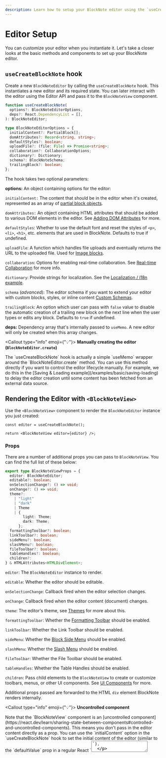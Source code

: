```yaml
---
description: Learn how to setup your BlockNote editor using the `useCreateBlockNote` hook and the ``BlockNoteView` component.
---
```



# Editor Setup

You can customize your editor when you instantiate it. Let's take a closer looks at the basic methods and components to set up your BlockNote editor.

## `useCreateBlockNote` hook

Create a new `BlockNoteEditor` by calling the `useCreateBlockNote` hook. This instantiates a new editor and its required state. You can later interact with the editor using the Editor API and pass it to the `BlockNoteView` component.

```ts
function useCreateBlockNote(
  options?: BlockNoteEditorOptions,
  deps?: React.DependencyList = [],
): BlockNoteEditor;

type BlockNoteEditorOptions = {
  initialContent?: PartialBlock[];
  domAttributes?: Record<string, string>;
  defaultStyles?: boolean;
  uploadFile?: (file: File) => Promise<string>;
  collaboration?: CollaborationOptions;
  dictionary?: Dictionary;
  schema?: BlockNoteSchema;
  trailingBlock?: boolean;
};
```

The hook takes two optional parameters:

**options:** An object containing options for the editor:

`initialContent:` The content that should be in the editor when it's created, represented as an array of [partial block objects](/docs/manipulating-blocks#partial-blocks).

`domAttributes:` An object containing HTML attributes that should be added to various DOM elements in the editor. See [Adding DOM Attributes](/docs/theming#adding-dom-attributes) for more.

`defaultStyles`: Whether to use the default font and reset the styles of `<p>`, `<li>`, `<h1>`, etc. elements that are used in BlockNote. Defaults to true if undefined.

`uploadFile`: A function which handles file uploads and eventually returns the URL to the uploaded file. Used for [Image blocks](/docs/editor-basics/default-schema#image).

`collaboration`: Options for enabling real-time collaboration. See [Real-time Collaboration](/docs/advanced/real-time-collaboration) for more info.

`dictionary`: Provide strings for localization. See the [Localization / i18n example](/examples/basic/localization).

`schema` (_advanced_): The editor schema if you want to extend your editor with custom blocks, styles, or inline content [Custom Schemas](/docs/custom-schemas).

`trailingBlock`: An option which user can pass with `false` value to disable the automatic creation of a trailing new block on the next line when the user types or edits any block. Defaults to `true` if undefined.

**deps:** Dependency array that's internally passed to `useMemo`. A new editor will only be created when this array changes.

<Callout type="info" emoji={"💡"}>
  <strong>Manually creating the editor (`BlockNoteEditor.create`)</strong>
  <p>
    The `useCreateBlockNote` hook is actually a simple `useMemo` wrapper around
    the `BlockNoteEditor.create` method. You can use this method directly if you
    want to control the editor lifecycle manually. For example, we do this in
    the [Saving & Loading example](/examples/basic/saving-loading) to delay the
    editor creation until some content has been fetched from an external data
    source.
  </p>
</Callout>

## Rendering the Editor with `<BlockNoteView>`

Use the `<BlockNoteView>` component to render the `BlockNoteEditor` instance you just created:

```tsx
const editor = useCreateBlockNote();

return <BlockNoteView editor={editor} />;
```

### Props

There are a number of additional props you can pass to `BlockNoteView`. You can find the full list of these below:

```typescript
export type BlockNoteViewProps = {
  editor: BlockNoteEditor;
  editable?: boolean;
  onSelectionChange?: () => void;
  onChange?: () => void;
  theme?:
    | "light"
    | "dark"
    | Theme
    | {
        light: Theme;
        dark: Theme;
      };
  formattingToolbar?: boolean;
  linkToolbar?: boolean;
  sideMenu?: boolean;
  slashMenu?: boolean;
  fileToolbar?: boolean;
  tableHandles?: boolean;
  children?:
} & HTMLAttributes<HTMLDivElement>;
```

`editor`: The `BlockNoteEditor` instance to render.

`editable`: Whether the editor should be editable.

`onSelectionChange`: Callback fired when the editor selection changes.

`onChange`: Callback fired when the editor content (document) changes.

`theme`: The editor's theme, see [Themes](/docs/styling-theming/themes) for more about this.

`formattingToolbar`: Whether the [Formatting Toolbar](/docs/ui-components/formatting-toolbar) should be enabled.

`linkToolbar`: Whether the Link Toolbar should be enabled.

`sideMenu`: Whether the [Block Side Menu](/docs/ui-components/side-menu) should be enabled.

`slashMenu`: Whether the [Slash Menu](/docs/ui-components/suggestion-menus#slash-menu) should be enabled.

`fileToolbar`: Whether the File Toolbar should be enabled.

`tableHandles`: Whether the Table Handles should be enabled.

`children`: Pass child elements to the `BlockNoteView` to create or customize toolbars, menus, or other UI components. See [UI Components](/docs/ui-components) for more.

Additional props passed are forwarded to the HTML `div` element BlockNote renders internally.

<Callout type="info" emoji={"💡"}>
  <strong>Uncontrolled component</strong>
  <p>
    Note that the `BlockNoteView` component is an [uncontrolled component](https://react.dev/learn/sharing-state-between-components#controlled-and-uncontrolled-components). 
    This means you don't pass in the editor content directly as a prop. You can use the `initialContent` option in the `useCreateBlockNote` hook to set the initial content of the editor (similar to the `defaultValue` prop in a regular React `<textarea>`).
  </p>
  <p>
    BlockNote handles the complexities and performance optimizations of managing editor state internally. You can interact with the editor content using the [Editor API](/docs/editor-api).
  </p>
</Callout>
